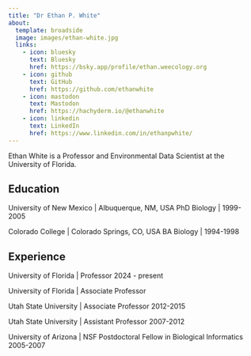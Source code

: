 ```yaml
---
title: "Dr Ethan P. White"
about:
  template: broadside
  image: images/ethan-white.jpg
  links:
    - icon: bluesky
      text: Bluesky
      href: https://bsky.app/profile/ethan.weecology.org
    - icon: github
      text: GitHub
      href: https://github.com/ethanwhite
    - icon: mastodon
      text: Mastodon
      href: https://hachyderm.io/@ethanwhite
    - icon: linkedin
      text: LinkedIn
      href: https://www.linkedin.com/in/ethanpwhite/
---
```


Ethan White is a Professor and Environmental Data Scientist at the University of Florida.

## Education

University of New Mexico | Albuquerque, NM, USA
PhD Biology | 1999-2005

Colorado College | Colorado Springs, CO, USA
BA Biology | 1994-1998

## Experience

University of Florida | Professor 2024 - present

University of Florida | Associate Professor

Utah State University | Associate Professor 2012-2015

Utah State University | Assistant Professor 2007-2012

University of Arizona | NSF Postdoctoral Fellow in Biological Informatics 2005-2007
